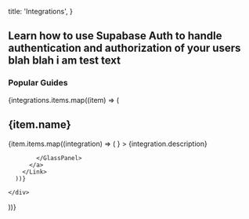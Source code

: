 
  title: 'Integrations',
}

## Learn how to use Supabase Auth to handle authentication and authorization of your users blah blah i am test text

### Popular Guides

<div>
  {integrations.items.map((item) => (
  <div>
    <h2>{item.name}</h2>
    <div className="grid grid-cols-12 gap-6 not-prose">
      {item.items.map((integration) => (
        <Link href={`/${integration.href}`} key={integration.title} passHref>
          <a className={integration.span ?? 'col-span-4'}>
            <GlassPanel
              title={integration.name}
              span="col-span-6"
              background={true}
              icon={<img className="w-10 h-10 rounded" src={`/docs/img/integrations/logos/${integration.name.toLowerCase()}_logo.png`}/>}
            >
              {integration.description}

            </GlassPanel>
          </a>
        </Link>
      ))}

    </div>

  </div>
  ))}
</div>


